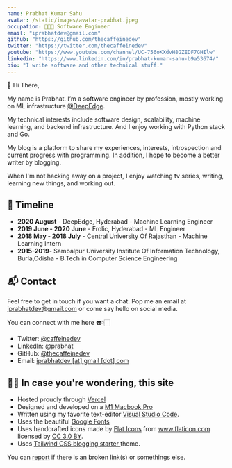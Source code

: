 ```yaml
---
name: Prabhat Kumar Sahu
avatar: /static/images/avatar-prabhat.jpeg
occupation: 🧑🏻‍💻 Software Engineer
email: "iprabhatdev@gmail.com"
github: "https://github.com/thecaffeinedev"
twitter: "https://twitter.com/thecaffeinedev"
youtube: "https://www.youtube.com/channel/UC-756oKXdvH8GZEDF7GHIlw"
linkedin: "https://www.linkedin.com/in/prabhat-kumar-sahu-b9a53674/"
bio: "I write software and other technical stuff."
---
```


👋 Hi There,

My name is Prabhat. I’m a software engineer by profession, mostly working on ML infrastructure [@DeepEdge](https://www.deepedge.ai/).

My technical interests include software design, scalability, machine learning, and backend infrastructure. And I enjoy working with Python stack and Go.

My blog is a platform to share my experiences, interests, introspection and current progress with programming. In addition, I hope to become a better writer by blogging.

When I'm not hacking away on a project, I enjoy watching tv series, writing, learning new things, and working out.

## 📆 Timeline

- **2020 August** - DeepEdge, Hyderabad - Machine Learning Engineer
- **2019 June - 2020 June** - Frolic, Hyderabad - ML Engineer
- **2018 May - 2018 July** - Central University Of Rajasthan - Machine Learning Intern
- **2015-2019**- Sambalpur University Institute Of Information Technology, Burla,Odisha - B.Tech in Computer Science Engineering

## 📬 Contact

Feel free to get in touch if you want a chat. Pop me an email at <a href="mailto:iprabhatdev@gmail.com?subject=Hello%20Prabhat!">iprabhatdev@gmail.com</a> or come say hello on social media.

You can connect with me here ☎️👇🏻

- Twitter: <a href="https://twitter.com/thecaffeinedev" target="_blank">@caffeinedev</a>
- LinkedIn: <a href="https://www.linkedin.com/in/prabhat-kumar-sahu-b9a53674/" target="_blank">@prabhat</a>
- GitHub: <a href="https://github.com/thecaffeinedev" target="_blank">@thecaffeinedev</a>
- Email: <a href = "mailto: iprabhatdev@gmail.com">iprabhatdev [at] gmail [dot] com</a>

## 👨‍💻 In case you're wondering, this site

- Hosted proudly through <a href="https://vercel.com/" target="_blank">Vercel</a>
- Designed and developed on a <a href="" target="_blank">M1 Macbook Pro</a>
- Written using my favorite text-editor <a href="https://code.visualstudio.com/" target="_blank">Visual Studio Code</a>.
- Uses the beautiful <a href="https://fonts.google.com/" target="_blank">Google Fonts</a>
- Uses handcrafted icons made by <a href="https://www.flaticon.com/authors/flat-icons" title="Flat Icons">Flat Icons</a> from <a href="https://www.flaticon.com/" title="Flaticon">www.flaticon.com</a> licensed by <a href="http://creativecommons.org/licenses/by/3.0/" title="Creative Commons BY 3.0" target="_blank">CC 3.0 BY</a>.
- Uses [Tailwind CSS blogging starter ](https://github.com/timlrx/tailwind-nextjs-starter-blog) theme.

You can [report](https://github.com/TheCaffeineDev/iprabhat/issues/new) if there is an broken link(s) or somethings else.
